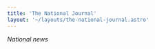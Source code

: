 ```yaml
---
title: 'The National Journal'
layout: '~/layouts/the-national-journal.astro'
---
```


*National news*

<NewsCard 
    title="How hydro plants can help the energy crisis"
    description=""
    date="24. juni 2023"
    link="How-hydro-plants-can-help-the-energy-crisis"
/>

<NewsCard 
    title="How the Fishing Industry Is Impacting the Norwegian Nature"
    description=""
    date="24. juni 2023"
    link="How-the-Fishing-Industry-Is-Impacting-the-Norwegian-Nature"
/>

<NewsCard 
    title="What experts say about the sustainability of the new powerplant"
    description=""
    date="24. juni 2023"
    link="What-experts-say-about-the-sustainability-of-the-new-powerplant"
/>